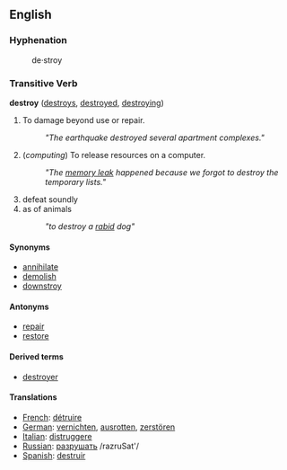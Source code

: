 == English ==

===Hyphenation===
:de&middot;stroy

=== Transitive Verb ===
'''destroy''' ([[destroys]], [[destroyed]], [[destroying]])
# To damage beyond use or repair.
#: ''"The earthquake destroyed several apartment complexes."''
# (''computing'') To release resources on a computer.
#: ''"The [[memory leak]] happened because we forgot to destroy the temporary lists."''
# defeat soundly
# as of animals
#: ''"to destroy a [[rabid]] dog"''

====Synonyms====
*[[annihilate]]
*[[demolish]]
*[[downstroy]]

====Antonyms====
*[[repair]]
*[[restore]]

====Derived terms====
*[[destroyer]]

====Translations====
*[[French]]: [[détruire]]
*[[German]]: [[vernichten]], [[ausrotten]], [[zerstören]]
*[[Italian]]: [[distruggere]]
*[[Russian]]: [[разрушать]] /razruSat'/
*[[Spanish]]: [[destruir]]